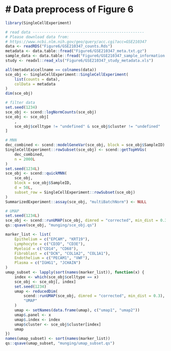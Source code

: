 # # Data preprocess of Figure 6

```r
library(SingleCellExperiment)

# read data -------------------------------------------------
# Please download data from:
# https://www.ncbi.nlm.nih.gov/geo/query/acc.cgi?acc=GSE210347
data <- readRDS("Figure6/GSE210347_counts.Rds")
metadata <- data.table::fread("Figure6/GSE210347_meta.txt.gz")
sample_data <- data.table::fread("Figure6/GSE210347_sample_information.txt.gz")
study <- readxl::read_xls("Figure6/GSE210347_study_metadata.xls")

all(metadata$cellname == colnames(data))
sce_obj <- SingleCellExperiment::SingleCellExperiment(
    list(counts = data),
    colData = metadata
)
dim(sce_obj)

# filter data
set.seed(1234)
sce_obj <- scend::logNormCounts(sce_obj)
sce_obj <- sce_obj[
    ,
    sce_obj$celltype != "undefined" & sce_obj$cluster != "undefined"
]

# MNN
dec_combined <- scend::modelGeneVar(sce_obj, block = sce_obj$SampleID)
SingleCellExperiment::rowSubset(sce_obj) <- scend::getTopHVGs(
    dec_combined,
    n = 2000L
)
set.seed(1234L)
sce_obj <- scend::quickMNN(
    sce_obj,
    block = sce_obj$SampleID,
    d = 50L,
    subset_row = SingleCellExperiment::rowSubset(sce_obj)
)
SummarizedExperiment::assay(sce_obj, "multiBatchNorm") <- NULL

# UMAP
set.seed(1234L)
sce_obj <- scend::runUMAP(sce_obj, dimred = "corrected", min_dist = 0.3)
qs::qsave(sce_obj, "munging/sce_obj.qs")

marker_list <- list(
    Epithelium = c("EPCAM", "KRT19"),
    Lymphocyte = c("CD3D", "CD3E"),
    Myeloid = c("CD14", "CD68"),
    Fibroblast = c("DCN", "COL1A2", "COL1A1"),
    Endothelium = c("PECAM1", "VWF"),
    Plasma = c("IGHG1", "JCHAIN")
)
umap_subset <- lapply(sort(names(marker_list)), function(x) {
    index <- which(sce_obj$celltype == x)
    sce_obj <- sce_obj[, index]
    set.seed(1234)
    umap <- reducedDim(
        scend::runUMAP(sce_obj, dimred = "corrected", min_dist = 0.3),
        "UMAP"
    )
    umap <- setNames(data.frame(umap), c("umap1", "umap2"))
    umap$.panel <- x
    umap$.index <- index
    umap$cluster <- sce_obj$cluster[index]
    umap
})
names(umap_subset) <- sort(names(marker_list))
qs::qsave(umap_subset, "munging/umap_subset.qs")
```

